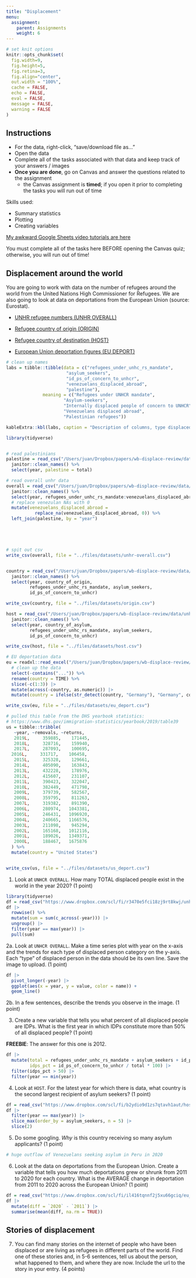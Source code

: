 ```yaml
---
title: "Displacement"
menu:
  assignment:
    parent: Assignments
    weight: 6
---
```





```r
# set knit options
knitr::opts_chunk$set(
  fig.width=9, 
  fig.height=5, 
  fig.retina=3,
  fig.align="center",
  out.width = "100%",
  cache = FALSE,
  echo = FALSE,
  eval = FALSE,
  message = FALSE, 
  warning = FALSE
)

```

## Instructions



- For the data, right-click, "save/download file as..."
- Open the data
- Complete all of the tasks associated with that data and keep track of your answers / images
- **Once you are done**, go on Canvas and answer the questions related to the assignment
    - the Canvas assignment is **timed**; if you open it prior to completing the tasks you will run out of time





Skills used:

- Summary statistics
- Plotting
- Creating variables


[My awkward Google Sheets video tutorials are here](https://www.dropbox.com/sh/rsj9qm67se619pm/AAD1wPt84O8yaIfSPcwN9edua?dl=0)



::: {.callout-warning}
You must complete all of the tasks here BEFORE opening the Canvas quiz; otherwise, you will run out of time!
:::


## Displacement around the world


You are going to work with data on the number of refugees around the world from the United Nations High Commissioner for Refugees. We are also going to look at data on deportations from the European Union (source: Eurostat).

- <i class="fas fa-download"></i> [UNHR refugee numbers (UNHR OVERALL)](https://www.dropbox.com/scl/fi/r3470e5fci18zj9rt8kwj/unhr-overall.csv?rlkey=4cju5geci2noaae2bi8j1dici&dl=1)

- <i class="fas fa-download"></i> [Refugee country of origin (ORIGIN)](https://www.dropbox.com/scl/fi/gcrb3i1rgx7372ohn3axc/origin.csv?rlkey=loc6kl6074py8hpx97jl1zhpv&dl=1)

- <i class="fas fa-download"></i> [Refugee country of destination (HOST)](https://www.dropbox.com/scl/fi/b2ydio9d1zs7qtavh1aut/host.csv?rlkey=wnndmfnothxwaddw50fizubha&dl=1)

- <i class="fas fa-download"></i> [European Union deportation figures (EU DEPORT)](https://www.dropbox.com/scl/fi/il416tqnnf2j5xu66gciq/eu_deport.csv?rlkey=gluojb8tua0g0ma9g2qauf85a&dl=1)


```r
# clean up names
labs = tibble::tibble(data = c("refugees_under_unhc_rs_mandate",
                       "asylum_seekers",
                       "id_ps_of_concern_to_unhcr",
                       "venezuelans_displaced_abroad",
                       "palestine"),
              meaning = c("Refugees under UNHCR mandate",
                      "Asylum-seekers",
                      "Internally displaced people of concern to UNHCR",
                      "Venezuelans displaced abroad",
                      "Palestinian refugees"))

kableExtra::kbl(labs, caption = "Description of columns, type displaced person")
```


```r
library(tidyverse)


# read palestinians
palestine = read_csv("/Users/juan/Dropbox/papers/wb-displace-review/data/palestine.csv") %>%
  janitor::clean_names() %>%
  select(year, palestine = total)

# read overall unhr data
overall = read_csv("/Users/juan/Dropbox/papers/wb-displace-review/data/unhr-overall.csv") %>%
  janitor::clean_names() %>%
  select(year, refugees_under_unhc_rs_mandate:venezuelans_displaced_abroad) %>%
  # replace venezulan NAs with 0
  mutate(venezuelans_displaced_abroad =
           replace_na(venezuelans_displaced_abroad, 0)) %>%
  left_join(palestine, by = "year")





# spit out csv
write_csv(overall, file = "../files/datasets/unhr-overall.csv")


country = read_csv("/Users/juan/Dropbox/papers/wb-displace-review/data/unhr-country.csv") %>%
  janitor::clean_names() %>%
  select(year, country_of_origin,
         refugees_under_unhc_rs_mandate, asylum_seekers,
         id_ps_of_concern_to_unhcr)

write_csv(country, file = "../files/datasets/origin.csv")

host = read_csv("/Users/juan/Dropbox/papers/wb-displace-review/data/unhr-host.csv") %>%
  janitor::clean_names() %>%
  select(year, country_of_asylum,
         refugees_under_unhc_rs_mandate, asylum_seekers,
         id_ps_of_concern_to_unhcr)

write_csv(host, file = "../files/datasets/host.csv")

# EU deportation data
eu = readxl::read_excel("/Users/juan/Dropbox/papers/wb-displace-review/data/EU_deportations.xlsx", sheet = "Sheet 1", skip = 10) %>%
  # clean up the data
  select(-contains("...")) %>%
  rename(country = TIME) %>%
  slice(-c(1:3)) |>
  mutate(across(-country, as.numeric)) |>
  mutate(country = ifelse(str_detect(country, "Germany"), "Germany", country))

write_csv(eu, file = "../files/datasets/eu_deport.csv")

# pulled this table from the DHS yearbook statistics:
# https://www.dhs.gov/immigration-statistics/yearbook/2019/table39
us = tibble::tribble(
   ~year, ~removals, ~returns,
   2019L,     359885,    171445,
   2018L,     328716,    159940,
   2017L,     287093,    100695,
  2016L,     331717,    106458,
   2015L,     325328,    129661,
   2014L,     405090,    163843,
   2013L,     432228,    178976,
   2012L,     415607,    231107,
   2011L,     390423,    322047,
   2010L,     382449,    471798,
   2009L,     379739,    582567,
   2008L,     359795,    811263,
   2007L,     319382,    891390,
   2006L,     280974,   1043381,
   2005L,     246431,   1096920,
   2004L,     240665,   1166576,
   2003L,     211098,    945294,
   2002L,     165168,   1012116,
   2001L,     189026,   1349371,
   2000L,     188467,   1675876
  ) %>%
  mutate(country = "United States")


write_csv(us, file = "../files/datasets/us_deport.csv")

```




1. Look at `UNHCR OVERALL`. How many TOTAL displaced people exist in the world in the year 2020? (1 point)


```r
library(tidyverse)
df = read_csv("https://www.dropbox.com/scl/fi/r3470e5fci18zj9rt8kwj/unhr-overall.csv?rlkey=4cju5geci2noaae2bi8j1dici&dl=1")
df |>
  rowwise() %>%
  mutate(sum = sum(c_across(-year))) |>
  ungroup() |>
  filter(year == max(year)) |>
  pull(sum)
```



2a. Look at `UNHCR OVERALL`. Make a time series plot with year on the x-axis and the trends for each type of displaced person category on the y-axis. Each "type" of displaced person in the data should be its own line. Save the image to upload. (1 point)


```r
df |>
  pivot_longer(-year) |>
  ggplot(aes(x = year, y = value, color = name)) +
  geom_line()
```



2b. In a few sentences, describe the trends you observe in the image. (1 point)




3. Create a new variable that tells you what percent of all displaced people are IDPs. What is the first year in which IDPs constitute more than 50% of all displaced people? (1 point)


**FREEBIE**: The answer for this one is 2012.

```r
df |>
  mutate(total = refugees_under_unhc_rs_mandate + asylum_seekers + id_ps_of_concern_to_unhcr + venezuelans_displaced_abroad + palestine,
         idps_pct = id_ps_of_concern_to_unhcr / total * 100) |>
  filter(idps_pct > 50) |>
  filter(year == min(year))
```


4. Look at `HOST`. For the latest year for which there is data, what country is the second largest recipient of asylum seekers? (1 point)

```r
df = read_csv("https://www.dropbox.com/scl/fi/b2ydio9d1zs7qtavh1aut/host.csv?rlkey=wnndmfnothxwaddw50fizubha&dl=1")
df |>
  filter(year == max(year)) |>
  slice_max(order_by = asylum_seekers, n = 5) |>
  slice(2)
```



5. Do some googling. *Why* is this country receiving so many asylum applicants? (1 point)

```r
# huge outflow of Venezuelans seeking asylum in Peru in 2020
```



6. Look at the data on deportations from the European Union. Create a variable that tells you how much deportations grew or shrunk from 2011 to 2020 for each country. What is the AVERAGE change in deportation from 2011 to 2020 across the European Union? (1 point)

```r
df = read_csv("https://www.dropbox.com/scl/fi/il416tqnnf2j5xu66gciq/eu_deport.csv?rlkey=gluojb8tua0g0ma9g2qauf85a&dl=1")
df |>
  mutate(diff = `2020` - `2011`) |>
  summarise(mean(diff, na.rm = TRUE))
```







## Stories of displacement

7. You can find many stories on the internet of people who have been displaced or are living as refugees in different parts of the world. Find one of these stories and, in 5-6 sentences, tell us about the person, what happened to them, and where they are now. Include the url to the story in your entry. (4 points)